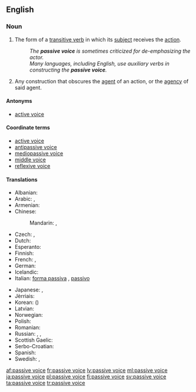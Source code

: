 ==English==

===Noun===
{{examples-right|examples=* "The ball '''was kicked''' by Fred." (as opposed to "Fred '''kicked''' the ball.")}}
{{head|en|noun|head=[[passive]] [[voice]]}}

# {{context|grammar}} The form of a [[transitive verb]] in which its [[subject]] receives the [[action]].
#: ''The '''passive voice''' is sometimes criticized for de-emphasizing the actor.''
#: ''Many languages, including English, use auxiliary verbs in constructing the '''passive voice'''.''
# {{context|proscribed}} Any construction that obscures the [[agent]] of an action, or the [[agency]] of said agent.

====Antonyms====
* [[active voice]]

====Coordinate terms====
* [[active voice]]
* [[antipassive voice]]
* [[mediopassive voice]]
* [[middle voice]]
* [[reflexive voice]]

====Translations====
{{trans-top|grammatical term}}
* Albanian: {{t-|sq|pësore|f}}
* Arabic: {{t-|ar|صيغة مجهول|f|tr=Siigha majhuul}},  {{t-|ar|مبني مجهول|m|tr=mábniy majhuul}}
* Armenian: {{t-|hy|կրավորական սեռ|tr=kravorakan seṙ}}
* Chinese:
*: Mandarin: {{t|cmn|被動語態|sc=Hani}},  {{t|cmn|被动语态|tr=bèidòng yǔtài|sc=Hani}}
* Czech: {{t-|cs|trpný rod|m}}, {{t-|cs|pasivum|n}}
* Dutch: {{t+|nl|lijdende vorm|m}}
* Esperanto: {{t-|eo|pasiva voĉo}}
* Finnish: {{t+|fi|passiivi}}
* French: {{t+|fr|voix passive|f}}, {{t-|fr|mode passif|m}}
* German: {{t+|de|Passiv|n}}
* Icelandic: {{t+|is|þolmynd|f}}
* Italian: [[forma passiva]] {{f}}, [[passivo]] {{m}}
{{trans-mid}}
* Japanese: {{t-|ja|受動態|tr=じゅどうたい, judōtai}}, {{t-|ja|受身|tr=うけみ, ukemi|sc=Jpan}}
* Jèrriais: {{tø|roa-jer|passif|m}}
* Korean: {{t+|ko|수동태|tr=sudongtae|sc=Hang}} ({{t+|ko|受動態|sc=Hani}})
* Latvian: {{t+|lv|ciešamā kārta|f}}
* Norwegian: {{t-|no|passiv}}
* Polish: {{t+|pl|strona bierna|f}}
* Romanian: {{t-|ro|diateză pasivă|f}}
* Russian: {{t+|ru|страдательный залог|m|tr=stradátelʹnyj zalóg}}, {{t+|ru|пассив|m|tr=passív}},  {{t+|ru|пассивный залог|m|tr=passívnyj zalóg}}
* Scottish Gaelic: {{t-|gd|guth fulangach|m}}
* Serbo-Croatian: {{t-|sh|pasiv|m}}
* Spanish: {{t-|es|voz pasiva|f}}
* Swedish: {{t+|sv|passivum|n}}, {{t-|sv|passiv form|c}}
{{trans-bottom}}

[[af:passive voice]]
[[fr:passive voice]]
[[lv:passive voice]]
[[ml:passive voice]]
[[ja:passive voice]]
[[pl:passive voice]]
[[fi:passive voice]]
[[sv:passive voice]]
[[ta:passive voice]]
[[tr:passive voice]]